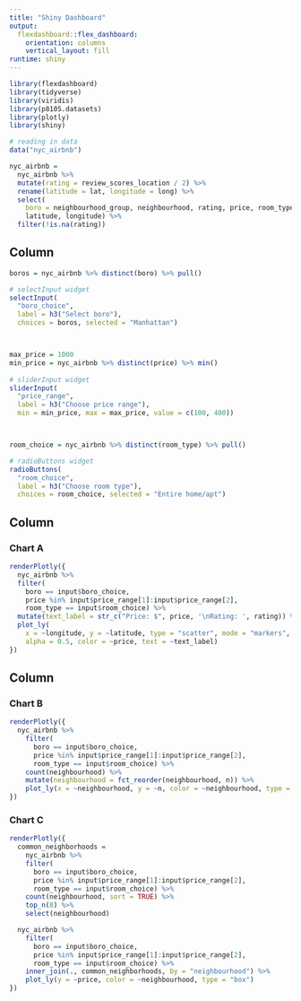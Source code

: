 ```yaml
---
title: "Shiny Dashboard"
output: 
  flexdashboard::flex_dashboard:
    orientation: columns
    vertical_layout: fill
runtime: shiny
---
```


```r
library(flexdashboard)
library(tidyverse)
library(viridis)
library(p8105.datasets)
library(plotly)
library(shiny)
```

```r
# reading in data
data("nyc_airbnb")

nyc_airbnb = 
  nyc_airbnb %>% 
  mutate(rating = review_scores_location / 2) %>%
  rename(latitude = lat, longitude = long) %>%
  select(
    boro = neighbourhood_group, neighbourhood, rating, price, room_type,
    latitude, longitude) %>%
  filter(!is.na(rating))
```

Column {.sidebar}
-----------------------------------------------------------------------

```r
boros = nyc_airbnb %>% distinct(boro) %>% pull()

# selectInput widget
selectInput(
  "boro_choice", 
  label = h3("Select boro"),
  choices = boros, selected = "Manhattan")



max_price = 1000
min_price = nyc_airbnb %>% distinct(price) %>% min()
  
# sliderInput widget
sliderInput(
  "price_range", 
  label = h3("Choose price range"), 
  min = min_price, max = max_price, value = c(100, 400))



room_choice = nyc_airbnb %>% distinct(room_type) %>% pull()

# radioButtons widget
radioButtons(
  "room_choice", 
  label = h3("Choose room type"),
  choices = room_choice, selected = "Entire home/apt")
```

Column {data-width=650}
-----------------------------------------------------------------------

### Chart A

```r
renderPlotly({
  nyc_airbnb %>%
  filter(
    boro == input$boro_choice, 
    price %in% input$price_range[1]:input$price_range[2],
    room_type == input$room_choice) %>%
  mutate(text_label = str_c("Price: $", price, '\nRating: ', rating)) %>% 
  plot_ly(
    x = ~longitude, y = ~latitude, type = "scatter", mode = "markers",
    alpha = 0.5, color = ~price, text = ~text_label)
})
```

Column {data-width=350}
-----------------------------------------------------------------------

### Chart B

```r
renderPlotly({
  nyc_airbnb %>% 
    filter(
      boro == input$boro_choice, 
      price %in% input$price_range[1]:input$price_range[2],
      room_type == input$room_choice) %>%
    count(neighbourhood) %>% 
    mutate(neighbourhood = fct_reorder(neighbourhood, n)) %>% 
    plot_ly(x = ~neighbourhood, y = ~n, color = ~neighbourhood, type = "bar")
})
```

### Chart C

```r
renderPlotly({ 
  common_neighborhoods =
    nyc_airbnb %>% 
    filter(
      boro == input$boro_choice,
      price %in% input$price_range[1]:input$price_range[2],
      room_type == input$room_choice) %>%
    count(neighbourhood, sort = TRUE) %>% 
    top_n(8) %>% 
    select(neighbourhood)

  nyc_airbnb %>%
    filter(
      boro == input$boro_choice,
      price %in% input$price_range[1]:input$price_range[2],
      room_type == input$room_choice) %>%
    inner_join(., common_neighborhoods, by = "neighbourhood") %>% 
    plot_ly(y = ~price, color = ~neighbourhood, type = "box")
})
```

